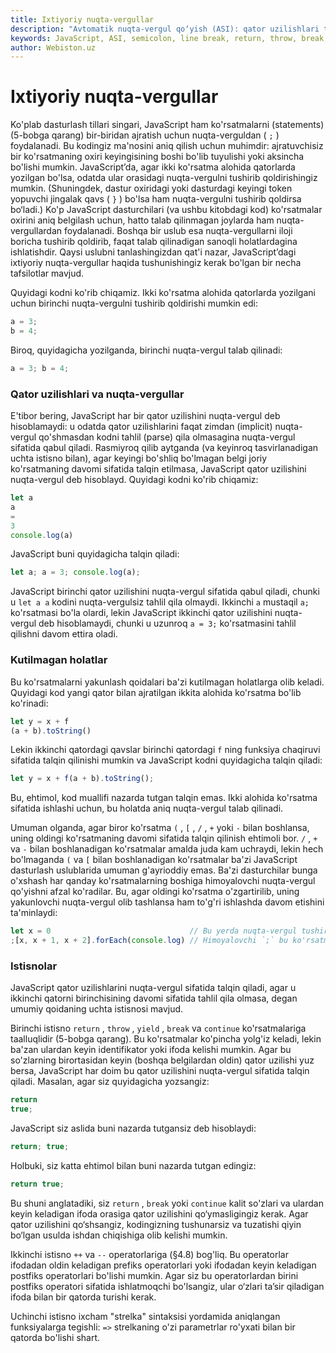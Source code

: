 ```yaml
---
title: Ixtiyoriy nuqta-vergullar
description: "Avtomatik nuqta‑vergul qo‘yish (ASI): qator uzilishlari talqini, himoyalovchi `;` ishlatish, `return/throw/break/continue` istisnolari, `++/--` va strelkali funksiyalar bilan nozik holatlar."
keywords: JavaScript, ASI, semicolon, line break, return, throw, break, continue, ++, --, arrow function, pitfalls
author: Webiston.uz
---
```


# Ixtiyoriy nuqta-vergullar

Ko'plab dasturlash tillari singari, JavaScript ham ko'rsatmalarni (statements) (5-bobga qarang) bir-biridan ajratish uchun nuqta-verguldan ( `;` ) foydalanadi. Bu kodingiz ma'nosini aniq qilish uchun muhimdir: ajratuvchisiz bir ko'rsatmaning oxiri keyingisining boshi bo'lib tuyulishi yoki aksincha bo'lishi mumkin. JavaScript’da, agar ikki ko'rsatma alohida qatorlarda yozilgan bo'lsa, odatda ular orasidagi nuqta-vergulni tushirib qoldirishingiz mumkin. (Shuningdek, dastur oxiridagi yoki dasturdagi keyingi token yopuvchi jingalak qavs ( `}` ) bo'lsa ham nuqta-vergulni tushirib qoldirsa bo‘ladi.) Ko'p JavaScript dasturchilari (va ushbu kitobdagi kod) ko'rsatmalar oxirini aniq belgilash uchun, hatto talab qilinmagan joylarda ham nuqta-vergullardan foydalanadi. Boshqa bir uslub esa nuqta-vergullarni iloji boricha tushirib qoldirib, faqat talab qilinadigan sanoqli holatlardagina ishlatishdir. Qaysi uslubni tanlashingizdan qat'i nazar, JavaScript’dagi ixtiyoriy nuqta-vergullar haqida tushunishingiz kerak bo'lgan bir necha tafsilotlar mavjud.

Quyidagi kodni ko'rib chiqamiz. Ikki ko'rsatma alohida qatorlarda yozilgani uchun birinchi nuqta-vergulni tushirib qoldirishi mumkin edi:

```js
a = 3;
b = 4;
```

Biroq, quyidagicha yozilganda, birinchi nuqta-vergul talab qilinadi:

```js
a = 3; b = 4;
```

### Qator uzilishlari va nuqta-vergullar

E'tibor bering, JavaScript har bir qator uzilishini nuqta-vergul deb hisoblamaydi: u odatda qator uzilishlarini faqat zimdan (implicit) nuqta-vergul qo'shmasdan kodni tahlil (parse) qila olmasagina nuqta-vergul sifatida qabul qiladi. Rasmiyroq qilib aytganda (va keyinroq tasvirlanadigan uchta istisno bilan), agar keyingi bo'shliq bo'lmagan belgi joriy ko'rsatmaning davomi sifatida talqin etilmasa, JavaScript qator uzilishini nuqta-vergul deb hisoblayd. Quyidagi kodni ko'rib chiqamiz:

```js
let a
a
=
3
console.log(a)
```

JavaScript buni quyidagicha talqin qiladi:

```js
let a; a = 3; console.log(a);
```

JavaScript birinchi qator uzilishini nuqta-vergul sifatida qabul qiladi, chunki u `let a a` kodini nuqta-vergulsiz tahlil qila olmaydi. Ikkinchi `a` mustaqil `a;` ko'rsatmasi bo'la olardi, lekin JavaScript ikkinchi qator uzilishini nuqta-vergul deb hisoblamaydi, chunki u uzunroq `a = 3;` ko'rsatmasini tahlil qilishni davom ettira oladi.

### Kutilmagan holatlar

Bu ko'rsatmalarni yakunlash qoidalari ba'zi kutilmagan holatlarga olib keladi. Quyidagi kod yangi qator bilan ajratilgan ikkita alohida ko'rsatma bo'lib ko'rinadi:

```js
let y = x + f
(a + b).toString()
```

Lekin ikkinchi qatordagi qavslar birinchi qatordagi `f` ning funksiya chaqiruvi sifatida talqin qilinishi mumkin va JavaScript kodni quyidagicha talqin qiladi:

```js
let y = x + f(a + b).toString();
```

Bu, ehtimol, kod muallifi nazarda tutgan talqin emas. Ikki alohida ko'rsatma sifatida ishlashi uchun, bu holatda aniq nuqta-vergul talab qilinadi.

Umuman olganda, agar biror ko'rsatma `(` , `[` , `/` , `+` yoki `-` bilan boshlansa, uning oldingi ko'rsatmaning davomi sifatida talqin qilinish ehtimoli bor. `/` , `+` va `-` bilan boshlanadigan ko'rsatmalar amalda juda kam uchraydi, lekin hech bo'lmaganda `(` va `[` bilan boshlanadigan ko'rsatmalar ba'zi JavaScript dasturlash uslublarida umuman g'ayrioddiy emas. Ba'zi dasturchilar bunga o'xshash har qanday ko'rsatmalarning boshiga himoyalovchi nuqta-vergul qo'yishni afzal ko'radilar. Bu, agar oldingi ko'rsatma o'zgartirilib, uning yakunlovchi nuqta-vergul olib tashlansa ham to'g'ri ishlashda davom etishini ta'minlaydi:

```js
let x = 0                               // Bu yerda nuqta-vergul tushirib qoldirilgan
;[x, x + 1, x + 2].forEach(console.log) // Himoyalovchi `;` bu ko'rsatmaning alohida turishini ta'minlaydi
```

### Istisnolar

JavaScript qator uzilishlarini nuqta-vergul sifatida talqin qiladi, agar u ikkinchi qatorni birinchisining davomi sifatida tahlil qila olmasa, degan umumiy qoidaning uchta istisnosi mavjud.

Birinchi istisno `return` , `throw` , `yield` , `break` va `continue` ko'rsatmalariga taalluqlidir (5-bobga qarang). Bu ko'rsatmalar ko'pincha yolg'iz keladi, lekin ba'zan ulardan keyin identifikator yoki ifoda kelishi mumkin. Agar bu so'zlarning birortasidan keyin (boshqa belgilardan oldin) qator uzilishi yuz bersa, JavaScript har doim bu qator uzilishini nuqta-vergul sifatida talqin qiladi. Masalan, agar siz quyidagicha yozsangiz:

```js
return
true;
```

JavaScript siz aslida buni nazarda tutgansiz deb hisoblaydi:

```js
return; true;
```

Holbuki, siz katta ehtimol bilan buni nazarda tutgan edingiz:

```js
return true;
```

Bu shuni anglatadiki, siz `return` , `break` yoki `continue` kalit so'zlari va ulardan keyin keladigan ifoda orasiga qator uzilishini qo‘ymasligingiz kerak. Agar qator uzilishini qo‘shsangiz, kodingizning tushunarsiz va tuzatishi qiyin bo‘lgan usulda ishdan chiqishiga olib kelishi mumkin.

Ikkinchi istisno `++` va `--` operatorlariga (§4.8) bog'liq. Bu operatorlar ifodadan oldin keladigan prefiks operatorlari yoki ifodadan keyin keladigan postfiks operatorlari bo'lishi mumkin. Agar siz bu operatorlardan birini postfiks operatori sifatida ishlatmoqchi bo'lsangiz, ular o‘zlari ta’sir qiladigan ifoda bilan bir qatorda turishi kerak.

Uchinchi istisno ixcham "strelka" sintaksisi yordamida aniqlangan funksiyalarga tegishli: `=>` strelkaning o'zi parametrlar ro'yxati bilan bir qatorda bo'lishi shart.
